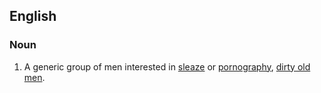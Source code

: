 ==English==
=== Noun ===
{{en-noun|-}}
# A generic group of men interested in [[sleaze]] or [[pornography]],  [[dirty old man|dirty old men]].